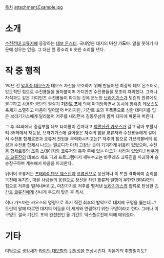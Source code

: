 [[목차]]
attachment:Example.jpg

= 소개 =
[[수전전대 쿄류저]]에 등장하는 [[데보 몬스터]]. 국내명은 대지의 '''마'''신 가'''도'''마. 말을 못하기 때문에 성우는 없음. 그 대신 웬 종소리 비슷한 소리를 낸다.

= 작 중 행적 =
1억년 전 [[암흑종 데보스]]가 데보스 자신을 보호하기 위해 만들어낸 최강의 데보 몬스터로, 압도적인 힘으로 수전룡들을 몰아붙이며 가디언즈 수전룡들을 모조리 파괴했다. 그러나 자식과도 같은 가디언즈 수전룡들이 파괴된 것에 분노한 [[브라기가스]]가 토린의 만류에도 불구하고 사용한 금단의 필살기 '''기간트 포'''에 의해 파괴당하면서 동시에 [[암흑종 데보스]]도 육체가 소멸하고 마음이 얼어붙어 버리지만, 기간트 포의 후폭풍으로 심한 데미지를 입은 브라기가스에게 달라붙어 저주를 내리면서 길동무삼아 함께 대지에 파묻혀 버린다.

그 후 34화에서 중심부를 데보 타이룡이 건져내고 [[백면신관 카오스]]가 갈고 닦아 부활시켜 35화에서 재등장, 브라기가스에 걸어놓은 저주의 힘을 쿄류저와 수전룡들에게 걸어서 수전룡 합체로봇과 쿄류저 전원을 무력화시키고는[* 저주의 힘으로 가브리볼버의 음성과 수전룡 합체시 나오는 멜로디가 마치 고장난 듯이 기괴하게 뒤틀려 있었으며, 수전룡 합체로봇의 조종 스테이지와 쿄류저의 흉곽 쪽에 있는 마크가 사라져 있었다.] [[바쿠레츠 쿄류진]]의 데보스 세포 파괴 프로그램마저 깨부수고는 바쿠레츠 쿄류진을 파괴하며 승승장구하며 계속해서 마을을 파괴한다.

뒤이어 쿄류저는 [[프테라이덴오 웨스턴]]과 [[쿄류진]]으로 응전하나 이 또한 격파하며 승리를 목전에 두지만, 마을 사람들의 응원으로 정신을 차린 쿄류저 일행이 무한한 BRAVE의 힘으로 저주를 떨쳐내버리고, 마찬가지로 저주를 떨쳐낸 [[브라기가스]]의 합류로 탄생한 [[기간트 쿄류진]]에게 신나게 두드려 맞은 후 폭사. 

허나 가드마는 카오스의 명령으로 죽기 직전 최후의 발악으로 대지에 구멍을 뚫는데...? 토린의 말에 따르면 대지의 어둠을 이 세계와 연결하기 위한 구멍이라고 한다. 그러나 이 구멍도 결국 기간트 포의 완전판인 올 기간트 익스플로전에 의해 메워졌다. 

= 기타 =
여담으로 생김새가 [[타이의 대모험]]의 [[귀암성]]을 연상시킨다. 각본가의 취향일지도?
